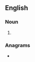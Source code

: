 {{also|deadends|dead-ends}}
==English==

===Noun===
{{head|en|noun form}}

# {{plural of|dead end|lang=en}}

===Anagrams===
* {{anagrams|en|a=adddeens|desanded|saddened}}